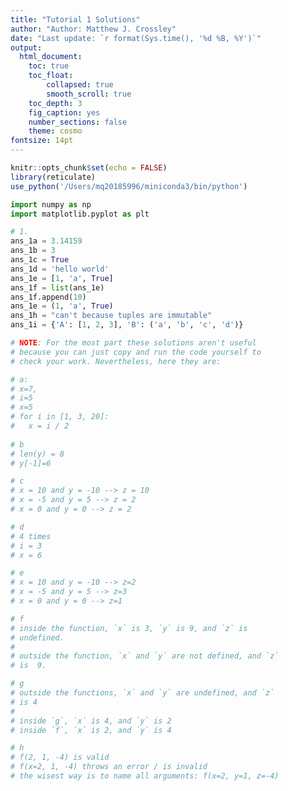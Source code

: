 ```yaml
---
title: "Tutorial 1 Solutions"
author: "Author: Matthew J. Crossley"
date: "Last update: `r format(Sys.time(), '%d %B, %Y')`"
output:
  html_document:
    toc: true
    toc_float:
        collapsed: true
        smooth_scroll: true
    toc_depth: 3
    fig_caption: yes
    number_sections: false
    theme: cosmo
fontsize: 14pt
---
```


```r
knitr::opts_chunk$set(echo = FALSE)
library(reticulate)
use_python('/Users/mq20185996/miniconda3/bin/python')
```

```python
import numpy as np
import matplotlib.pyplot as plt

# 1.
ans_1a = 3.14159
ans_1b = 3
ans_1c = True
ans_1d = 'hello world'
ans_1e = [1, 'a', True]
ans_1f = list(ans_1e)
ans_1f.append(10)
ans_1e = (1, 'a', True)
ans_1h = "can't because tuples are immutable"
ans_1i = {'A': [1, 2, 3], 'B': ('a', 'b', 'c', 'd')}

# NOTE: For the most part these solutions aren't useful
# because you can just copy and run the code yourself to
# check your work. Nevertheless, here they are:

# a: 
# x=7, 
# i=5
# x=5
# for i in [1, 3, 20]:
#   x = i / 2
  
# b 
# len(y) = 8
# y[-1]=6

# c
# x = 10 and y = -10 --> z = 10
# x = -5 and y = 5 --> z = 2
# x = 0 and y = 0 --> z = 2

# d
# 4 times
# i = 3
# x = 6

# e
# x = 10 and y = -10 --> z=2
# x = -5 and y = 5 --> z=3
# x = 0 and y = 0 --> z=1

# f
# inside the function, `x` is 3, `y` is 9, and `z` is
# undefined.
#
# outside the function, `x` and `y` are not defined, and `z`
# is  9.

# g
# outside the functions, `x` and `y` are undefined, and `z`
# is 4
#
# inside `g`, `x` is 4, and `y` is 2
# inside `f`, `x` is 2, and `y` is 4

# h
# f(2, 1, -4) is valid
# f(x=2, 1, -4) throws an error / is invalid
# the wisest way is to name all arguments: f(x=2, y=1, z=-4)
```